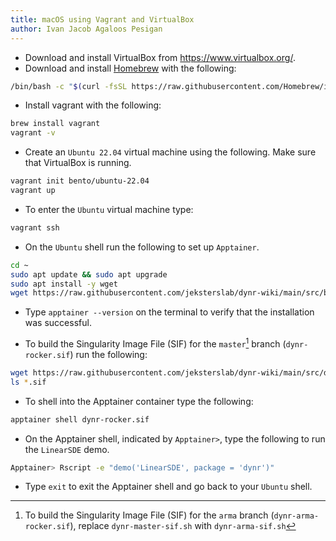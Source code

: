 ```yaml
---
title: macOS using Vagrant and VirtualBox
author: Ivan Jacob Agaloos Pesigan
---
```


- Download and install VirtualBox from [https://www.virtualbox.org/](https://www.virtualbox.org/).
- Download and install [Homebrew](https://brew.sh/) with the following:

```bash
/bin/bash -c "$(curl -fsSL https://raw.githubusercontent.com/Homebrew/install/HEAD/install.sh)"
```

- Install vagrant with the following:

```bash
brew install vagrant
vagrant -v
```

- Create an `Ubuntu 22.04` virtual machine using the following. Make sure that VirtualBox is running.

```bash
vagrant init bento/ubuntu-22.04
vagrant up
```

- To enter the `Ubuntu` virtual machine type:

```bash
vagrant ssh
```

- On the `Ubuntu` shell run the following to set up `Apptainer`.


```bash
cd ~
sudo apt update && sudo apt upgrade
sudo apt install -y wget
wget https://raw.githubusercontent.com/jeksterslab/dynr-wiki/main/src/build-apptainer.sh | bash
```

- Type `apptainer --version` on the terminal to verify that the installation was successful.

- To build the Singularity Image File (SIF) for the `master`[^apptainer-linux-1] branch (`dynr-rocker.sif`) run the following:

[^apptainer-linux-1]: To build the Singularity Image File (SIF) for the `arma` branch (`dynr-arma-rocker.sif`), replace `dynr-master-sif.sh` with `dynr-arma-sif.sh`

```bash
wget https://raw.githubusercontent.com/jeksterslab/dynr-wiki/main/src/dynr-master-sif.sh | bash
ls *.sif
```

- To shell into the Apptainer container type the following:

```bash
apptainer shell dynr-rocker.sif
```

- On the Apptainer shell, indicated by `Apptainer>`, type the following to run the `LinearSDE` demo.

```bash
Apptainer> Rscript -e "demo('LinearSDE', package = 'dynr')"
```

- Type `exit` to exit the Apptainer shell and go back to your `Ubuntu` shell.
